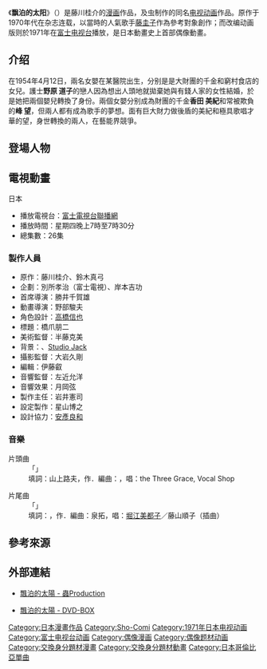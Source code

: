 {{Infobox animanga/Headerofja
|title=飄泊的太陽
|english=Wandering Sun
|japanese= さすらいの太陽
|kana= さすらいのたいよう
|romaji= sasurai no taiyou
|genre= [[電視動畫|電視動畫]]、[[偶像|偶像]]
}}
{{Infobox animanga/name
|original=
|official={{flagicon|France}} Nathalie et ses Amis<br/>{{flagicon|Italy}} Michela e Nicoletta: due rivali e una canzone
}}
{{Infobox animanga/Manga
|標題= 
|作者= 藤川桂介
|連載雜誌= [[Sho-Comi|週刊少女comic]]
|開始= 1970年8月
|結束= 1971年8月
|出版社= [[講談社|講談社]]
|其他出版社= {{flagicon|Japan}} 若木書房
}}
{{Infobox animanga/TVAnime
|原作= 藤川桂介、鈴木真弓
|動畫製作= 蟲production
|製作= [[富士電視台|富士電視台]]、蟲production
|播放電視台= {{flagicon|Japan}} 富士電視台 
|其他電視台= {{flagicon|France}} AB Cartoons<br/>{{flagicon|Italy}} Euro TV
|話數= 全26集
}}
{{Infobox animanga/Footerofja}}
《'''飘泊的太阳'''》（{{lang-ja|さすらいの太陽}}）是藤川桂介的[[漫画|漫画]]作品，及虫制作的同名[[电视动画|电视动画]]作品。原作于1970年代在杂志连载，以當時的人氣歌手[[藤圭子|藤圭子]]作為參考對象創作；而改编动画版则於1971年在[[富士电视台|富士电视台]]播放，是日本動畫史上首部偶像動畫。

==介绍==
在1954年4月12日，兩名女嬰在某醫院出生，分别是是大財團的千金和窮村食店的女兒。護士'''野原 道子'''的戀人因為想出人頭地就拋棄她與有錢人家的女性結婚，於是她把兩個嬰兒轉換了身份。兩個女嬰分别成為財團的千金'''香田 美紀'''和常被欺負的'''峰 望'''，但兩人都有成為歌手的夢想。面有巨大財力做後盾的美紀和極具歌唱才華的望，身世轉換的兩人，在藝能界競爭。
==登場人物==
;{{nihongo|峰望|峰 のぞみ}}
:{{配音2|JP|[[藤山順子|藤山順子]]}}

;{{nihongo|香田美紀|香田 美紀}}
:{{配音2|JP|[[嘉手納清美|嘉手納清美]]→[[平井道子|平井道子]]}}

;{{nihongo|野原道子|野原 道子}}
:{{配音2|JP|[[來宮良子|來宮良子]]}}

;{{nihongo|森山分尼|ファニー森山}}
:{{配音2|JP|[[井上真樹夫|井上真樹夫]]}}

;{{nihongo|江川功雄|江川 いさお}}
:{{配音2|JP|[[朝戶鐵也|朝戶鐵也]]→[[寺島幹夫|寺島幹夫]]}}

==電視動畫==
;日本
* 播放電視台：[[富士電視網|富士電視台聯播網]]
* 播放時間：星期四晚上7時至7時30分
* 總集數：26集

{{電視節目的變遷
|電視台= {{flagicon|Japan}} [[富士電視台|富士電視台]] 
|播放檔次= 星期四19:00-19:30 
|節目名稱= 飄泊的太陽<br>（1971.4.8-1971.9.30）
|上一節目= [[綠水英雄|綠水英雄]] <br/><span style="font-size:0.8em;">※調至星期二19:00時段</span>
|下一節目= [[鬼太郎|鬼太郎]]<br><span style="font-size:0.8em;">第2作</span>
}}

===製作人員===
* 原作：藤川桂介、鈴木真弓
* 企劃：別所孝治（富士電視）、岸本吉功
* 首席導演：勝井千賀雄
* 動畫導演：野部駿夫
* 角色設計：[[高橋信也|高橋信也]]
* 標題：橋爪朋二
* 美術監督：半藤克美
* 背景：{{tsl|ja|スタジオユニ|聯合製作室}}、[[Studio_Jack|Studio Jack]]
* 攝影監督：大岩久剛
* 編輯：伊藤叡
* 音響監督：左近允洋
* 音響效果：月岡弦
* 製作主任：岩井憲司
* 設定製作：星山博之
* 設計協力：[[安彥良和|安彥良和]]

===音樂===
; 片頭曲
: 「{{lang|ja|さすらいの太陽}}」
: 填詞：山上路夫，作．編曲：{{link-ja|泉拓|いずみたく}}，唱：the Three Grace, Vocal Shop

; 片尾曲
: 「{{lang|ja|心のうた}}」
: 填詞：{{lang|ja|三条たかし}}，作．編曲：泉拓，唱：[[堀江美都子|堀江美都子]]／藤山順子（插曲）

== 參考來源 ==
{{Reflist}}
{{noteFoot}}

==外部連結==
* {{ja}}[http://www.mushi-pro.co.jp/2010/09/%E3%81%95%E3%81%99%E3%82%89%E3%81%84%E3%81%AE%E5%A4%AA%E9%99%BD/ 飄泊的太陽 - 蟲Production] {{Wayback|url=http://www.mushi-pro.co.jp/2010/09/%E3%81%95%E3%81%99%E3%82%89%E3%81%84%E3%81%AE%E5%A4%AA%E9%99%BD/ |date=20200919085203 }}
* {{ja}}[http://columbia.jp/dvd/titles/sasurai/ 飄泊的太陽 - DVD-BOX] {{Wayback|url=http://columbia.jp/dvd/titles/sasurai/ |date=20210503172147 }}

{{DEFAULTSORT:Sasurai No Taiyou}}
[[Category:日本漫畫作品|Category:日本漫畫作品]]
[[Category:Sho-Comi|Category:Sho-Comi]]
[[Category:1971年日本电视动画|Category:1971年日本电视动画]]
[[Category:富士电视台动画|Category:富士电视台动画]]
[[Category:偶像漫画|Category:偶像漫画]]
[[Category:偶像题材动画|Category:偶像题材动画]]
[[Category:交換身分題材漫畫|Category:交換身分題材漫畫]]
[[Category:交換身分題材動畫|Category:交換身分題材動畫]]
[[Category:日本哥倫比亞單曲|Category:日本哥倫比亞單曲]]